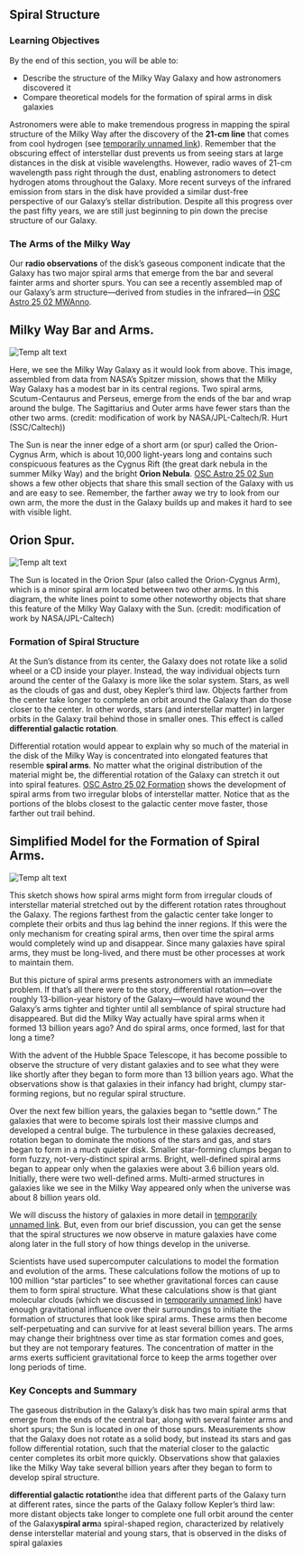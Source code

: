 ## Spiral Structure
### Learning Objectives

By the end of this section, you will be able to:

* Describe the structure of the Milky Way Galaxy and how astronomers discovered it
* Compare theoretical models for the formation of spiral arms in disk galaxies



Astronomers were able to make tremendous progress in mapping the spiral structure of the Milky Way after the discovery of the **21-cm line** that comes from cool hydrogen (see [temporarily unnamed link]()). Remember that the obscuring effect of interstellar dust prevents us from seeing stars at large distances in the disk at visible wavelengths. However, radio waves of 21-cm wavelength pass right through the dust, enabling astronomers to detect hydrogen atoms throughout the Galaxy. More recent surveys of the infrared emission from stars in the disk have provided a similar dust-free perspective of our Galaxy’s stellar distribution. Despite all this progress over the past fifty years, we are still just beginning to pin down the precise structure of our Galaxy.

### The Arms of the Milky Way

Our **radio observations** of the disk’s gaseous component indicate that the Galaxy has two major spiral arms that emerge from the bar and several fainter arms and shorter spurs. You can see a recently assembled map of our Galaxy’s arm structure—derived from studies in the infrared—in [OSC Astro 25 02 MWAnno](OSC_Astro_25_02_MWAnno).

## Milky Way Bar and Arms.
![Temp alt text](__MEDIA_URL__OSC_Astro_25_02_MWAnno.jpg)<p>Here, we see the Milky Way Galaxy as it would look from above. This image, assembled from data from NASA’s Spitzer mission, shows that the Milky Way Galaxy has a modest bar in its central regions. Two spiral arms, Scutum-Centaurus and Perseus, emerge from the ends of the bar and wrap around the bulge. The Sagittarius and Outer arms have fewer stars than the other two arms. (credit: modification of work by NASA/JPL-Caltech/R. Hurt (SSC/Caltech))</p>
The Sun is near the inner edge of a short arm (or spur) called the Orion-Cygnus Arm, which is about 10,000 light-years long and contains such conspicuous features as the Cygnus Rift (the great dark nebula in the summer Milky Way) and the bright **Orion Nebula**. [OSC Astro 25 02 Sun](OSC_Astro_25_02_Sun) shows a few other objects that share this small section of the Galaxy with us and are easy to see. Remember, the farther away we try to look from our own arm, the more the dust in the Galaxy builds up and makes it hard to see with visible light.

## Orion Spur.
![Temp alt text](__MEDIA_URL__OSC_Astro_25_02_Sun.jpg)<p>The Sun is located in the Orion Spur (also called the Orion-Cygnus Arm), which is a minor spiral arm located between two other arms. In this diagram, the white lines point to some other noteworthy objects that share this feature of the Milky Way Galaxy with the Sun. (credit: modification of work by NASA/JPL-Caltech)</p>


### Formation of Spiral Structure

At the Sun’s distance from its center, the Galaxy does not rotate like a solid wheel or a CD inside your player. Instead, the way individual objects turn around the center of the Galaxy is more like the solar system. Stars, as well as the clouds of gas and dust, obey Kepler’s third law. Objects farther from the center take longer to complete an orbit around the Galaxy than do those closer to the center. In other words, stars (and interstellar matter) in larger orbits in the Galaxy trail behind those in smaller ones. This effect is called **differential galactic rotation**.

Differential rotation would appear to explain why so much of the material in the disk of the Milky Way is concentrated into elongated features that resemble **spiral arms**. No matter what the original distribution of the material might be, the differential rotation of the Galaxy can stretch it out into spiral features. [OSC Astro 25 02 Formation](OSC_Astro_25_02_Formation) shows the development of spiral arms from two irregular blobs of interstellar matter. Notice that as the portions of the blobs closest to the galactic center move faster, those farther out trail behind.

## Simplified Model for the Formation of Spiral Arms.
![Temp alt text](__MEDIA_URL__OSC_Astro_25_02_Formation.jpg)<p>This sketch shows how spiral arms might form from irregular clouds of interstellar material stretched out by the different rotation rates throughout the Galaxy. The regions farthest from the galactic center take longer to complete their orbits and thus lag behind the inner regions. If this were the only mechanism for creating spiral arms, then over time the spiral arms would completely wind up and disappear. Since many galaxies have spiral arms, they must be long-lived, and there must be other processes at work to maintain them.</p>
But this picture of spiral arms presents astronomers with an immediate problem. If that’s all there were to the story, differential rotation—over the roughly 13-billion-year history of the Galaxy—would have wound the Galaxy’s arms tighter and tighter until all semblance of spiral structure had disappeared. But did the Milky Way actually have spiral arms when it formed 13 billion years ago? And do spiral arms, once formed, last for that long a time?

With the advent of the Hubble Space Telescope, it has become possible to observe the structure of very distant galaxies and to see what they were like shortly after they began to form more than 13 billion years ago. What the observations show is that galaxies in their infancy had bright, clumpy star-forming regions, but no regular spiral structure.

Over the next few billion years, the galaxies began to “settle down.” The galaxies that were to become spirals lost their massive clumps and developed a central bulge. The turbulence in these galaxies decreased, rotation began to dominate the motions of the stars and gas, and stars began to form in a much quieter disk. Smaller star-forming clumps began to form fuzzy, not-very-distinct spiral arms. Bright, well-defined spiral arms began to appear only when the galaxies were about 3.6 billion years old. Initially, there were two well-defined arms. Multi-armed structures in galaxies like we see in the Milky Way appeared only when the universe was about 8 billion years old.

We will discuss the history of galaxies in more detail in [temporarily unnamed link](). But, even from our brief discussion, you can get the sense that the spiral structures we now observe in mature galaxies have come along later in the full story of how things develop in the universe.

Scientists have used supercomputer calculations to model the formation and evolution of the arms. These calculations follow the motions of up to 100 million “star particles” to see whether gravitational forces can cause them to form spiral structure. What these calculations show is that giant molecular clouds (which we discussed in [temporarily unnamed link]()) have enough gravitational influence over their surroundings to initiate the formation of structures that look like spiral arms. These arms then become self-perpetuating and can survive for at least several billion years. The arms may change their brightness over time as star formation comes and goes, but they are not temporary features. The concentration of matter in the arms exerts sufficient gravitational force to keep the arms together over long periods of time.



### Key Concepts and Summary

The gaseous distribution in the Galaxy’s disk has two main spiral arms that emerge from the ends of the central bar, along with several fainter arms and short spurs; the Sun is located in one of those spurs. Measurements show that the Galaxy does not rotate as a solid body, but instead its stars and gas follow differential rotation, such that the material closer to the galactic center completes its orbit more quickly. Observations show that galaxies like the Milky Way take several billion years after they began to form to develop spiral structure.



**differential galactic rotation**the idea that different parts of the Galaxy turn at different rates, since the parts of the Galaxy follow Kepler’s third law: more distant objects take longer to complete one full orbit around the center of the Galaxy**spiral arm**a spiral-shaped region, characterized by relatively dense interstellar material and young stars, that is observed in the disks of spiral galaxies